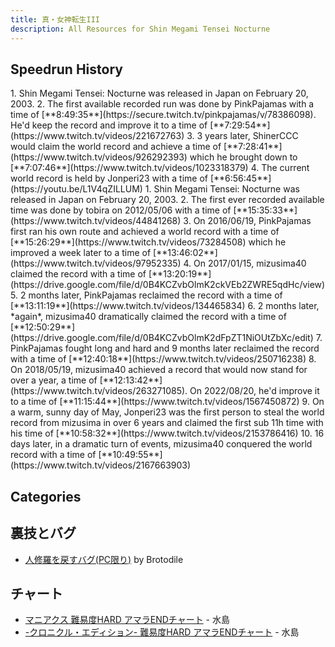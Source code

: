 ```yaml
---
title: 真・女神転生III
description: All Resources for Shin Megami Tensei Nocturne
---
```



<DocsHero 
    content="Shin Megami Tensei: Nocturne exists and is a speedrunnable game. The community for this game is very active and passionate and times are highly competitive."
    srcUrl={cover}
    alt="Shin Megami Tensei Nocturne... Cover"
/>

<LinkCard title="ランキング" href="https://www.speedrun.com/smtnocturne" description="投稿されたRTA動画を観るようにSpeedrun.comへ"/>

## Speedrun History
<Tabs>
    <TabItem label="ノーマル - Any%">
        <Steps>
            1. Shin Megami Tensei: Nocturne was released in Japan on February 20, 2003.
            2. The first available recorded run was done by PinkPajamas with a time of [**8:49:35**](https://secure.twitch.tv/pinkpajamas/v/78386098). He'd keep the record and improve it to a time of [**7:29:54**](https://www.twitch.tv/videos/221672763)
            3. 3 years later, ShinerCCC would claim the world record and achieve a time of [**7:28:41**](https://www.twitch.tv/videos/926292393) which he brought down to [**7:07:46**](https://www.twitch.tv/videos/1023318379)
            4. The current world record is held by Jonperi23 with a time of [**6:56:45**](https://youtu.be/L1V4qZILLUM)
        </Steps>
    </TabItem>
    <TabItem label="ハード - True Demon Ending">
        <Steps>
        1. Shin Megami Tensei: Nocturne was released in Japan on February 20, 2003.
        2. The first ever recorded available time was done by tobira on 2012/05/06 with a time of [**15:35:33**](https://www.twitch.tv/videos/44841268)
        3. On 2016/06/19, PinkPajamas first ran his own route and achieved a world record with a time of [**15:26:29**](https://www.twitch.tv/videos/73284508) which he improved a week later to a time of [**13:46:02**](https://www.twitch.tv/videos/97952335)
        4. On 2017/01/15, mizusima40 claimed the record with a time of [**13:20:19**](https://drive.google.com/file/d/0B4KCZvbOlmK2ckVEb2ZWRE5qdHc/view)
        5. 2 months later, PinkPajamas reclaimed the record with a time of [**13:11:19**](https://www.twitch.tv/videos/134465834)
        6. 2 months later, *again*, mizusima40 dramatically claimed the record with a time of [**12:50:29**](https://drive.google.com/file/d/0B4KCZvbOlmK2dFpZT1NiOUtZbXc/edit)
        7. PinkPajamas fought long and hard and 9 months later reclaimed the record with a time of [**12:40:18**](https://www.twitch.tv/videos/250716238)
        8. On 2018/05/19, mizusima40 achieved a record that would now stand for over a year, a time of [**12:13:42**](https://www.twitch.tv/videos/263271085). On 2022/08/20, he'd improve it to a time of [**11:15:44**](https://www.twitch.tv/videos/1567450872)
        9. On a warm, sunny day of May, Jonperi23 was the first person to steal the world record from mizusima in over 6 years and claimed the first sub 11h time with his time of [**10:58:32**](https://www.twitch.tv/videos/2153786416)
        10. 16 days later, in a dramatic turn of events, mizusima40 conquered the world record with a time of [**10:49:55**](https://www.twitch.tv/videos/2167663903)
        </Steps>
    </TabItem>
</Tabs>

## Categories

<CardGrid>
    <Card title="True Demon Ending"></Card>
    <Card title="Any%"></Card>
    <Card title="NG+"></Card>
    <Card title="PCバグあり"></Card>
</CardGrid>

## 裏技とバグ
- [人修羅を戻すバグ(PC限り)](https://pastebin.com/GtzT8M8r) by Brotodile

## チャート
- [マニアクス 難易度HARD アマラENDチャート](https://mizusima40.seesaa.net/category/27502489-1.html) - 水島
- [ -クロニクル・エディション- 難易度HARD アマラENDチャート](https://mizusima40.seesaa.net/category/24028318-1.html) - 水島